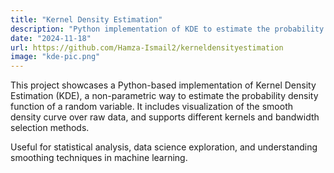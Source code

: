 ```yaml
---
title: "Kernel Density Estimation"
description: "Python implementation of KDE to estimate the probability density function of a given dataset."
date: "2024-11-18"
url: https://github.com/Hamza-Ismail2/kerneldensityestimation
image: "kde-pic.png"
---
```


This project showcases a Python-based implementation of Kernel Density Estimation (KDE), a non-parametric way to estimate the probability density function of a random variable. It includes visualization of the smooth density curve over raw data, and supports different kernels and bandwidth selection methods.

Useful for statistical analysis, data science exploration, and understanding smoothing techniques in machine learning.

